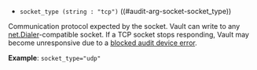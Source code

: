 - `socket_type (string : "tcp")` ((#audit-arg-socket-socket_type))

Communication protocol expected by the socket. Vault can write to any
[net.Dialer](https://pkg.go.dev/net#Dialer)-compatible socket. If a TCP socket
stops responding, Vault may become unresponsive due to a
[blocked audit device error](/vault/docs/audit#blocked-audit-devices).

**Example**: `socket_type="udp"`


